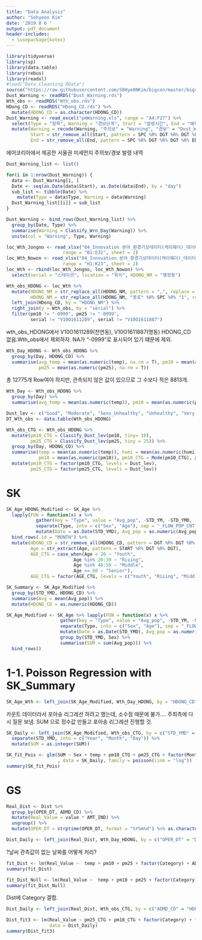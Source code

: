 ```yaml
---
title: "Data Analysis"
author: "Sohyeon Kim"
date: '2019 8 6 '
output: pdf_document
header-includes:
  - \usepackage{kotex}
---
```



```r
library(tidyverse)
library(sp)
library(data.table)
library(rebus)
library(readxl)
#load("Data_Cleansing.RData")
source("https://raw.githubusercontent.com/S0Hye0NKim/bigcon/master/bigcon_function.R")
Dust_Warning <- readRDS("Dust_Warning.rds")
Wth_obs <- readRDS("Wth_obs.rds") 
HDong_CD <- readRDS("HDong_CD.rds") %>%
  mutate(HDONG_CD = as.character(HDONG_CD))
Dust_Warning <- read_excel("pmWarning.xls", range = "A4:F27") %>% 
  select(Type = "항목", Warning = "경보단계", Start = "발령시간", End = "해제시간") %>%
  mutate(Warning = recode(Warning, "주의보" = "Warning", "경보" = "Dust_Watch"),
         Start = str_remove_all(Start, pattern = SPC %R% DGT %R% DGT %R% END), 
         End = str_remove_all(End, pattern = SPC %R% DGT %R% DGT %R% END)) 

```


에어코리아에서 제공한 서울권 미세먼지 주의보/경보 발령 내역

```r
Dust_Warning_list <- list()

for(i in 1:nrow(Dust_Warning)) {
  data <- Dust_Warning[i, ]
  Date <- seq(as.Date(data$Start), as.Date(data$End), by = "day")
  sub_list <- tibble(Date) %>%
    mutate(Type = data$Type, Warning = data$Warning)
  Dust_Warning_list[[i]] = sub_list
}

Dust_Warning <- bind_rows(Dust_Warning_list) %>%
  group_by(Date, Type) %>%
  summarise(Warning = Classify_Wrn_Day(Warning)) %>%
  unite(col = "Warning", Type, Warning)
```



```r
loc_Wth_Jongno <- read_xlsx("04_Innovation 분야_환경기상데이터(케이웨더)_데이터정의서(행정동추가).xlsx", 
                     range = "B1:E32", sheet = 2) 
loc_Wth_Nowon <- read_xlsx("04_Innovation 분야_환경기상데이터(케이웨더)_데이터정의서(행정동추가).xlsx", 
                     range = "H1:K23", sheet = 2) 
loc_Wth <- rbind(loc_Wth_Jongno, loc_Wth_Nowon) %>%
  select(serial = "스테이션", location = "위치", HDONG_NM = "행정동") 

Wth_obs_HDONG <- loc_Wth %>%
  mutate(HDONG_NM = str_replace_all(HDONG_NM, pattern = ",", replace = "."), 
         HDONG_NM = str_replace_all(HDONG_NM, "종로" %R% SPC %R% "1", replace = "종로" %R% "1")) %>%
  left_join(HDong_CD, by = "HDONG_NM") %>%
  right_join(y = Wth_obs, by = "serial") %>%
  filter(pm10 != "-0999", pm25 != "-0999", 
         serial != "V10O1611289", serial != "V10O1611887")
```

wth_obs_HDONG에서 V10O1611289(천연동), V10O1611887(명동) HDONG_CD 없음.Wth_obs에서 제외하자. 
NA가 "-0999"로 표시되어 있기 떄문에 제외.



```r
Wth_Day_HDONG <- Wth_obs_HDONG %>%
  group_by(Day, HDONG_CD) %>%
  summarise(avg_temp = mean(as.numeric(temp), na.rm = T), pm10 = mean(as.numeric(pm10), na.rm = T), 
            pm25 = mean(as.numeric(pm25), na.rm = T))

```

총 12775개 Row여야 하지만, 관측되지 않은 값이 있으므로 그 수보다 적은 8813개.

```r
Wth_Day <- Wth_obs_HDONG %>%
  group_by(Day) %>%
  summarise(avg_temp = mean(as.numeric(temp)), pm10 = mean(as.numeric(pm10)), pm25 = mean(as.numeric(pm25)))
```


```r
Dust_lev <- c("Good", "Moderate", "Sens_Unhealthy", "Unhealthy", "Very Unhealthy", "Worst")
DT_Wth_obs <- data.table(Wth_obs_HDONG)

Wth_obs_CTG <- Wth_obs_HDONG %>%
  mutate(pm10_CTG = Classify_Dust_lev(pm10, tiny= 10), 
         pm25_CTG = Classify_Dust_lev(pm25, tiny = 25)) %>%
  group_by(Day, HDONG_CD) %>%
  summarise(temp = mean(as.numeric(temp)), humi = mean(as.numeric(humi)), pm25 = mean(as.numeric(pm25)), 
            pm10 = mean(as.numeric(pm10)), pm10_CTG = Mode(pm10_CTG), pm25_CTG = Mode(pm25_CTG)) %>%
  mutate(pm10_CTG = factor(pm10_CTG, levels = Dust_lev), 
         pm25_CTG = factor(pm25_CTG, levels = Dust_lev))
```


# SK

```r
SK_Age_HDONG_Modified <- SK_Age %>%
  lapply(FUN = function(x) x %>% 
           gather(key = "Type", value = "Avg_pop", -STD_YM, -STD_YMD, -HDONG_CD, -HDONG_NM) %>%
           separate(Type, into = c("Sex", "Age"), sep = "_FLOW_POP_CNT_") %>%
           mutate(Date = as.Date(STD_YMD), Avg_pop = as.numeric(Avg_pop))) %>%
  bind_rows(.id = "MONTH") %>%
  mutate(HDONG_CD = str_remove_all(HDONG_CD, pattern = DGT %R% DGT %R% END), 
         Age = str_extract(Age, pattern = START %R% DGT %R% DGT), 
         AGE_CTG = case_when(Age < 20 ~ "Youth", 
                         Age %in% 20:39 ~ "Rising", 
                         Age %in% 40:59 ~ "Middle", 
                         Age >= 60 ~ "Senior"), 
         AGE_CTG = factor(AGE_CTG, levels = c("Youth", "Rising", "Middle", "Senior")))
```


```r
SK_Summary <- SK_Age_Modified %>%
  group_by(STD_YMD, HDONG_CD) %>%
  summarise(Avg = mean(Avg_pop)) %>%
  mutate(HDONG_CD = as.numeric(HDONG_CD))
```


```r
SK_Age_Modified <- SK_Age %>% lapply(FUN = function(x) x %>%  
                    gather(key = "Type", value = "Avg_pop", -STD_YM, -STD_YMD, -HDONG_CD, -HDONG_NM) %>%
                    separate(Type, into = c("Sex", "Age"), sep = "_FLOW_POP_CNT_") %>%
                    mutate(Date = as.Date(STD_YMD), Avg_pop = as.numeric(Avg_pop)) %>%
                    group_by(STD_YMD, Sex) %>%
                    summarise(SUM = sum(Avg_pop))) %>%
  bind_rows()
```



# 1-1. Poisson Regression with SK_Summary

```r
SK_Age_Wth <- left_join(SK_Age_Modified, Wth_Day_HDONG, by = "HDONG_CD")
```

카운트 데이터라서 포아송 리그레션 하려고 했는데, 소수점 때문에 불가....
주최측에 다시 질문 보냄.
SUM 으로 정수값 만들고 포아송 리그레션 진행할 것.

```r
SK_Daily <- left_join(SK_Age_Modified, Wth_obs_CTG, by = c("STD_YMD" = "Day")) %>%
  separate(STD_YMD, into = c("Year", "Month", "Day")) %>%
  mutate(SUM = as.integer(SUM))
```


```r
SK_fit_Pois <- glm(SUM ~ Sex + temp + pm10_CTG + pm25_CTG + factor(Month) 
                   , data = SK_Daily, family = poisson(link = "log"))
summary(SK_fit_Pois)
```


# GS

```r
Real_Dist <- Dist %>%
  group_by(OPER_DT, ADMD_CD) %>%
  mutate(Real_Value = value * AMT_IND) %>%
  ungroup() %>%
  mutate(OPER_DT = strptime(OPER_DT, format = "%Y%m%d") %>% as.character())
```


```r
Dist_Daily <- left_join(Real_Dist, Wth_Day_HDONG, by = c("OPER_DT" = "Day", "ADMD_CD" = "HDONG_CD"))
```

?날씨 관측값이 없는 날짜를 어떻게 처리?

```r
fit_Dist <- lm(Real_Value ~  temp + pm10 + pm25 + factor(Category) + ADMD_CD, data = Dist_Daily %>% na.omit)
summary(fit_Dist)
```


```r
fit_Dist_Null <- lm(Real_Value ~  temp + pm10 + pm25 + factor(Category), data = Dist_Daily %>% na.omit)
summary(fit_Dist_Null)
```


Dist에 Category 결합.

```r
Dist_Daily <- left_join(Real_Dist, Wth_obs_CTG, by = c("ADMD_CD" = "HDONG_CD", "OPER_DT" = "Day"))
```

```r
Dist_fit3 <- lm(Real_Value ~ pm25_CTG + pm10_CTG + factor(Category) + factor(ADMD_CD) + temp + humi, 
                data = Dist_Daily)
summary(Dist_fit3)
```





